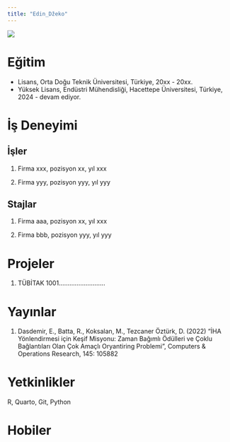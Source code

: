 ```yaml
---
title: "Edin_Džeko"
---
```


![](/assets/images/vesikalik.jpeg){fig-align="center"}

# Eğitim

-   Lisans, Orta Doğu Teknik Üniversitesi, Türkiye, 20xx - 20xx.
-   Yüksek Lisans, Endüstri Mühendisliği, Hacettepe Üniversitesi, Türkiye, 2024 - devam ediyor.

# İş Deneyimi

## İşler

1.  Firma xxx, pozisyon xx, yıl xxx

2.  Firma yyy, pozisyon yyy, yıl yyy

## Stajlar

1.  Firma aaa, pozisyon xx, yıl xxx

2.  Firma bbb, pozisyon yyy, yıl yyy

# Projeler

1.  TÜBİTAK 1001..........................

# Yayınlar

1.  Dasdemir, E., Batta, R., Koksalan, M., Tezcaner Öztürk, D. (2022) “İHA Yönlendirmesi için Keşif Misyonu: Zaman Bağımlı Ödülleri ve Çoklu Bağlantıları Olan Çok Amaçlı Oryantiring Problemi”, Computers & Operations Research, 145: 105882

# Yetkinlikler

R, Quarto, Git, Python

# Hobiler
